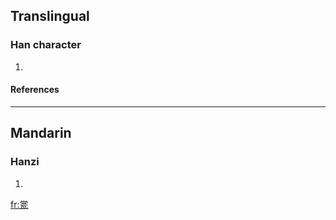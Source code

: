 ==Translingual==
===Han character===
{{Han char|rn=98|rad=瓦|as=08|sn=13|four=9071<sub>7</sub>|canj=火月口一弓 (FBRMN)}}
# {{defn|Han|sort=瓦08}}
====References====
{{Han ref|kx=0749.360|dkj=21525|dj=1158.150|hdz=21426.180|uh=74FD|ud=29949|bh=DEC2|bd=57026}}

----
==Mandarin==
===Hanzi===
{{cmn-hanzi|pin=[[dàng]] (dang4)|wg=tang<sup>4</sup>}}
# {{defn|Mandarin}}

[[fr:瓽]]